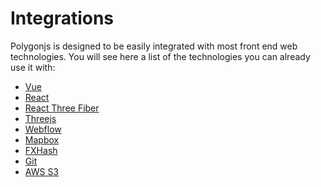 # Integrations

Polygonjs is designed to be easily integrated with most front end web technologies.
You will see here a list of the technologies you can already use it with:

-   [Vue](/integrations/vue)
-   [React](/integrations/react)
-   [React Three Fiber](/integrations/react_three_fiber)
-   [Threejs](/integrations/threejs)
-   [Webflow](/integrations/webflow)
-   [Mapbox](/integrations/mapbox)
-   [FXHash](/integrations/fxhash)
-   [Git](/integrations/git)
-   [AWS S3](/integrations/s3)
